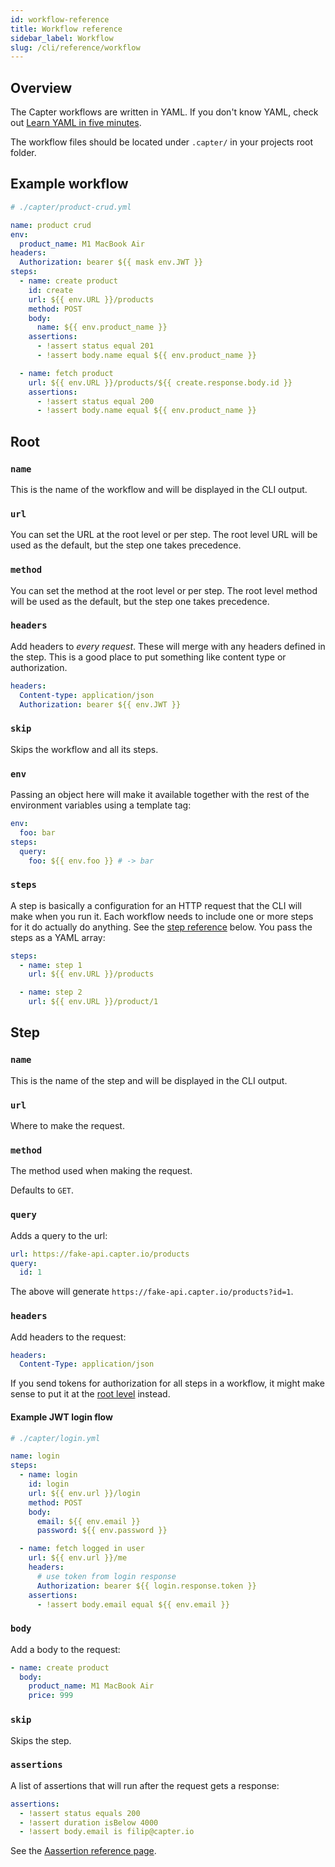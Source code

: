 ```yaml
---
id: workflow-reference
title: Workflow reference
sidebar_label: Workflow
slug: /cli/reference/workflow
---
```


## Overview

The Capter workflows are written in YAML. If you don't know YAML, check out [Learn YAML in five minutes](https://www.codeproject.com/Articles/1214409/Learn-YAML-in-five-minutes).

The workflow files should be located under `.capter/` in your projects root folder.

## Example workflow

```yml
# ./capter/product-crud.yml

name: product crud
env:
  product_name: M1 MacBook Air
headers:
  Authorization: bearer ${{ mask env.JWT }}
steps:
  - name: create product
    id: create
    url: ${{ env.URL }}/products
    method: POST
    body:
      name: ${{ env.product_name }}
    assertions:
      - !assert status equal 201
      - !assert body.name equal ${{ env.product_name }}

  - name: fetch product
    url: ${{ env.URL }}/products/${{ create.response.body.id }}
    assertions:
      - !assert status equal 200
      - !assert body.name equal ${{ env.product_name }}
```

## Root

### `name`

This is the name of the workflow and will be displayed in the CLI output.

### `url`

You can set the URL at the root level or per step. The root level URL will be used as the default, but the step one takes precedence.

### `method`

You can set the method at the root level or per step. The root level method will be used as the default, but the step one takes precedence.

### `headers`

Add headers to _every request_. These will merge with any headers defined in the step. This is a good place to put something like content type or authorization.

```yml
headers:
  Content-type: application/json
  Authorization: bearer ${{ env.JWT }}
```

### `skip`

Skips the workflow and all its steps.

### `env`

Passing an object here will make it available together with the rest of the environment variables using a template tag:

```yml
env:
  foo: bar
steps:
  query:
    foo: ${{ env.foo }} # -> bar
```

### `steps`

A step is basically a configuration for an HTTP request that the CLI will make when you run it. Each workflow needs to include one or more steps for it do actually do anything. See the [step reference](#step) below. You pass the steps as a YAML array:

```yml
steps:
  - name: step 1
    url: ${{ env.URL }}/products

  - name: step 2
    url: ${{ env.URL }}/product/1
```

## Step

### `name`

This is the name of the step and will be displayed in the CLI output.

### `url`

Where to make the request.

### `method`

The method used when making the request.

Defaults to `GET`.

### `query`

Adds a query to the url:

```yml
url: https://fake-api.capter.io/products
query:
  id: 1
```

The above will generate `https://fake-api.capter.io/products?id=1`.

### `headers`

Add headers to the request:

```yml
headers:
  Content-Type: application/json
```

If you send tokens for authorization for all steps in a workflow, it might make sense to put it at the [root level](#headers) instead.

#### Example JWT login flow

```yml
# ./capter/login.yml

name: login
steps:
  - name: login
    id: login
    url: ${{ env.url }}/login
    method: POST
    body:
      email: ${{ env.email }}
      password: ${{ env.password }}

  - name: fetch logged in user
    url: ${{ env.url }}/me
    headers:
      # use token from login response
      Authorization: bearer ${{ login.response.token }}
    assertions:
      - !assert body.email equal ${{ env.email }}
```

### `body`

Add a body to the request:

```yml
- name: create product
  body:
    product_name: M1 MacBook Air
    price: 999
```

### `skip`

Skips the step.

### `assertions`

A list of assertions that will run after the request gets a response:

```yml
assertions:
  - !assert status equals 200
  - !assert duration isBelow 4000
  - !assert body.email is filip@capter.io
```

See the [Aassertion reference page](/cli/reference/assertions).
